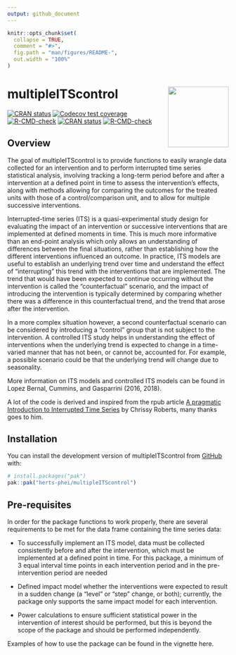 ```yaml
---
output: github_document
---
```


<!-- README.md is generated from README.Rmd. Please edit that file -->

```r
knitr::opts_chunk$set(
  collapse = TRUE,
  comment = "#>",
  fig.path = "man/figures/README-",
  out.width = "100%"
)
```

# multipleITScontrol <a href="https://dplyr.tidyverse.org"><img src="man/figures/logo.png" align="right" height="138"/></a>

<!-- badges: start -->

[![CRAN status](https://www.r-pkg.org/badges/version/multipleITScontrol)](https://CRAN.R-project.org/package=multipleITScontrol) [![Codecov test coverage](https://codecov.io/gh/herts-phei/multipleITScontrol/graph/badge.svg)](https://app.codecov.io/gh/herts-phei/multipleITScontrol) [![R-CMD-check](https://github.com/herts-phei/multipleITScontrol/actions/workflows/R-CMD-check.yaml/badge.svg)](https://github.com/herts-phei/multipleITScontrol/actions/workflows/R-CMD-check.yaml)
[![CRAN status](https://www.r-pkg.org/badges/version/multipleITScontrol)](https://CRAN.R-project.org/package=multipleITScontrol)
[![R-CMD-check](https://github.com/herts-phei/multipleITScontrol/actions/workflows/R-CMD-check.yaml/badge.svg)](https://github.com/herts-phei/multipleITScontrol/actions/workflows/R-CMD-check.yaml)
<!-- badges: end -->

## Overview

The goal of multipleITScontrol is to provide functions to easily wrangle data collected for an intervention and to perform interrupted time series statistical analysis, involving tracking a long-term period before and after a intervention at a defined point in time to assess the intervention's effects, along with methods allowing for comparing the outcomes for the treated units with those of a control/comparison unit, and to allow for multiple successive interventions.

Interrupted-time series (ITS) is a quasi-experimental study design for evaluating the impact of an intervention or successive interventions that are implemented at defined moments in time. This is much more informative than an end-point analysis which only allows an understanding of differences between the final situations, rather than establishing how the different interventions influenced an outcome. In practice, ITS models are useful to establish an underlying trend over time and understand the effect of “interrupting” this trend with the interventions that are implemented. The trend that would have been expected to continue occurring without the intervention is called the “counterfactual” scenario, and the impact of introducing the intervention is typically determined by comparing whether there was a difference in this counterfactual trend, and the trend that arose after the intervention.

In a more complex situation however, a second counterfactual scenario can be considered by introducing a “control” group that is not subject to the intervention. A controlled ITS study helps in understanding the effect of interventions when the underlying trend is expected to change in a time-varied manner that has not been, or cannot be, accounted for. For example, a possible scenario could be that the underlying trend will change due to seasonality.

More information on ITS models and controlled ITS models can be found in Lopez Bernal, Cummins, and Gasparrini (2016, 2018).

A lot of the code is derived and inspired from the rpub article [A pragmatic Introduction to Interrupted Time Series](https://rpubs.com/chrissyhroberts/1006858) by Chrissy Roberts, many thanks goes to him.

## Installation

You can install the development version of multipleITScontrol from [GitHub](https://github.com/) with:

```r
# install.packages("pak")
pak::pak("herts-phei/multipleITScontrol")
```

## Pre-requisites

In order for the package functions to work properly, there are several requirements to be met for the data frame containing the time series data:

-   To successfully implement an ITS model, data must be collected consistently before and after the intervention, which must be implemented at a defined point in time. For this package, a minimum of 3 equal interval time points in each intervention period and in the pre-intervention period are needed

-   Defined impact model whether the interventions were expected to result in a sudden change (a “level” or “step” change, or both); currently, the package only supports the same impact model for each intervention.

-   Power calculations to ensure sufficient statistical power in the intervention of interest should be performed, but this is beyond the scope of the package and should be performed independently.

Examples of how to use the package can be found in the vignette here.
